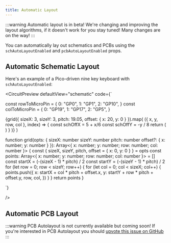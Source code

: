 ```yaml
---
title: Automatic Layout
---
```


:::warning
Automatic layout is in beta! We're changing and improving the layout algorithms,
if it doesn't work for you stay tuned! Many changes are on the way!
:::

You can automatically lay out schematics and PCBs using the `schAutoLayoutEnabled` and
`pcbAutoLayoutEnabled` props.

## Automatic Schematic Layout

Here's an example of a Pico-driven nine key keyboard with `schAutoLayoutEnabled`:



<CircuitPreview
  defaultView="schematic"
  code={`


const rowToMicroPin = {
  0: "GP0",
  1: "GP1",
  2: "GP10",
}
const colToMicroPin = {
  0: "GP19",
  1: "GP17",
  2: "GP5",
}

  <board width="100mm" height="100mm" schTraceAutoLabelEnabled schAutoLayoutEnabled>
    <Pico2 name="U1" pcbX={-30} />
    {grid({ sizeX: 3, sizeY: 3, pitch: 19.05, offset: { x: 20, y: 0 } }).map(
      ({ x, y, row, col }, index) => {
        const schOffX = 5 + x/6
        const schOffY = -y / 8
        return (
          <group key={\`Kgroup\${index}\`}>
            <Key pcbX={x} pcbY={y} schX={schOffX} schY={schOffY + 0.5} name={\`K\${index + 1}\`} />
            <SmdDiode
              pcbX={x}
              pcbY={y - 13}
              layer="bottom"
              name={\`D\${index + 1}\`}
            />
            <trace from={\`.D\${index + 1} .pin1\`} to={\`.K\${index + 1} .pin1\`} />
            <trace
              from={\`.D\${index + 1} .pin2\`}
              to={\`.U1 .\${rowToMicroPin[row]}\`}
            />
            <trace
              from={\`.K\${index + 1} .pin2\`}
              to={\`.U1 .\${colToMicroPin[col]}\`}
            />
          </group>
        )
      }
    )}
  </board>
)

function grid(opts: {
  sizeX: number
  sizeY: number
  pitch: number
  offset?: { x: number; y: number }
}): Array<{ x: number; y: number; row: number; col: number }> {
  const { sizeX, sizeY, pitch, offset = { x: 0, y: 0 } } = opts
  const points: Array<{ x: number; y: number; row: number; col: number }> = []
  const startX = (-(sizeX - 1) * pitch) / 2
  const startY = (-(sizeY - 1) * pitch) / 2
  for (let row = 0; row < sizeY; row++) {
    for (let col = 0; col < sizeX; col++) {
      points.push({
        x: startX + col * pitch + offset.x,
        y: startY + row * pitch + offset.y,
        row,
        col,
      })
    }
  }
  return points
}

  `}

/>

## Automatic PCB Layout

:::warning
PCB Autolayout is not currently available but coming soon! If you're interested
in PCB Autolayout you should [upvote this issue on GitHub]()
:::